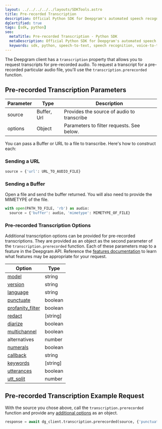 ---
layout: ../../../../../layouts/SDKTools.astro
title: Pre-recorded Transcription
description: Official Python SDK for Deepgram's automated speech recognition APIs.
dgCertified: true
tags: [sdk, python]
seo:
  metaTitle: Pre-recorded Transcription - Python SDK
  metaDescription: Official Python SDK for Deepgram's automated speech recognition APIs.
  keywords: sdk, python, speech-to-text, speech recognition, voice-to-text
---

The Deepgram client has a `transcription` property that allows you to request
transcripts for pre-recorded audio. To request a transcript for a pre-recorded
particular audio file, you'll use the `transcription.prerecorded` function.

## Pre-recorded Transcription Parameters

| Parameter | Type        | Description                                |
| --------- | ----------- | ------------------------------------------ |
| source    | Buffer, Url | Provides the source of audio to transcribe |
| options   | Object      | Parameters to filter requests. See below.  |

You can pass a Buffer or URL to a file to transcribe. Here's how to construct
each:

### Sending a URL

```py
source = {'url': URL_TO_AUDIO_FILE}
```

### Sending a Buffer

Open a file and send the buffer returned. You will also need to provide the
MIMETYPE of the file.

```py
with open(PATH_TO_FILE, 'rb') as audio:
  source = {'buffer': audio, 'mimetype': MIMETYPE_OF_FILE}
```

### Pre-recorded Transcription Options

Additional transcription options can be provided for pre-recorded
transcriptions. They are provided as an object as the second parameter of the
`transcription.prerecorded` function. Each of these parameters map to a
feature in the Deepgram API. Reference the
[features documentation](/documentation/features/) to learn what features may
be appropriate for your request.

| Option                                                        | Type     |
| ------------------------------------------------------------- | -------- |
| [model](/documentation/features/model/)                       | string   |
| [version](/documentation/features/version/)                   | string   |
| [language](/documentation/features/language/)                 | string   |
| [punctuate](/documentation/features/punctuate/)               | boolean  |
| [profanity_filter](/documentation/features/profanity-filter/) | boolean  |
| [redact](/documentation/features/redact/)                     | [string] |
| [diarize](/documentation/features/diarize/)                   | boolean  |
| [multichannel](/documentation/features/multichannel/)         | boolean  |
| alternatives                                                  | number   |
| [numerals](/documentation/features/numerals/)                 | boolean  |
| [callback](/documentation/features/callback/)                 | string   |
| [keywords](/documentation/features/keywords/)                 | [string] |
| [utterances](/documentation/features/utterances/)             | boolean  |
| [utt_split](/documentation/features/utterance-split/)         | number   |

## Pre-recorded Transcription Example Request

With the source you chose above, call the `transcription.prerecorded` function
and provide any [additional options](#pre-recorded-transcription-options) as
an object.

```py
response = await dg_client.transcription.prerecorded(source, {'punctuate': True})
```

